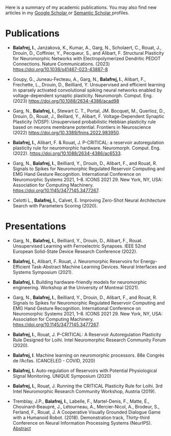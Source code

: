 
Here is a summary of my academic publications. You may also find new articles in my [Google Scholar <i class="ai ai-google-scholar"></i>](https://scholar.google.com/citations?user=PAuRZWgAAAAJ&hl=en) or [Semantic Scholar <i class="ai ai-semantic-scholar"></i>](https://www.semanticscholar.org/author/Ismael-Balafrej/1942665571) profiles.

# Publications

- **Balafrej, I.**, Janzakova, K., Kumar, A., Garg, N., Scholaert, C., Rouat, J., Drouin, D., Coffinier, Y., Pecqueur, S., and Alibart, F. Structural Plasticity for Neuromorphic Networks with Electropolymerized Dendritic PEDOT Connections. Nature Communications. (2023) <https://doi.org/10.1038/s41467-023-43887-8>
  
- Goupy, G., Juneau-Fecteau, A., Garg, N., **Balafrej, I.**, Alibart, F., Frechette, L., Drouin, D., Beilliard, Y. Unsupervised and efficient learning in sparsely activated convolutional spiking neural networks enabled by voltage-dependent synaptic plasticity. Neuromorph. Comput. Eng. (2023) <https://doi.org/10.1088/2634-4386/acad98>

- Garg, N., **Balafrej, I.**, Stewart C. T., Portal, JM. Bocquet, M., Querlioz, D., Drouin, D., Rouat, J., Beillard, Y., Alibart, F. Voltage-Dependent Synaptic Plasticity (VDSP): Unsupervised probabilistic Hebbian plasticity rule based on neurons membrane potential. Frontiers in Neuroscience (2022) <https://doi.org/10.3389/fnins.2022.983950>.

- **Balafrej, I.**, Alibart, F. & Rouat, J. P-CRITICAL: a reservoir autoregulation plasticity rule for neuromorphic hardware. Neuromorph. Comput. Eng. (2022). <https://doi.org/10.1088/2634-4386/ac6533>.

- Garg, N., **Balafrej, I.**, Beilliard, Y., Drouin, D., Alibart, F., and Rouat, R. Signals to Spikes for Neuromorphic Regulated Reservoir Computing and EMG Hand Gesture Recognition. International Conference on Neuromorphic Systems 2021, 1–8. ICONS 2021 29. New York, NY, USA: Association for Computing Machinery. <https://doi.org/10.1145/3477145.3477267>.

- Celotti L., **Balafrej, I.**, Calvet, E. Improving Zero-Shot Neural Architecture Search with Parameters Scoring (2020).

# Presentations
- Garg, N., **Balafrej, I.**, Beilliard, Y., Drouin, D., Alibart, F., Rouat. Unsupervised Learning with Ferroelectric Synapses. IEEE 52nd European Solid-State Device Research Conference (2022).

- **Balafrej, I.**, Alibart, F. Rouat, J. Neuromorphic Reservoirs for Energy-Efficient Task-Abstract Machine Learning Devices. Neural Interfaces and Systems Symposium (2021).

- **Balafrej, I.** Building hardware-friendly models for neuromorphic engineering. Workshop at the University of Montreal (2021).

- Garg, N., **Balafrej, I.**, Beilliard, Y., Drouin, D., Alibart, F., and Rouat, R. Signals to Spikes for Neuromorphic Regulated Reservoir Computing and EMG Hand Gesture Recognition. International Conference on Neuromorphic Systems 2021, 1–8. ICONS 2021 29. New York, NY, USA: Association for Computing Machinery. <https://doi.org/10.1145/3477145.3477267>.

- **Balafrej, I.**, Rouat, J. P-CRITICAL: A Reservoir Autoregulation Plasticity Rule Designed for Loihi. Intel Neuromorphic Research Community Forum (2020). 

- **Balafrej, I**. Machine learning on neuromorphic processors. 88e Congrès de l’Acfas. (CANCELED - COVID, 2020)

- **Balafrej, I.** Auto-regulation of Reservoirs with Potential Physiological Signal Monitoring. UNIQUE Symposium (2020)

- **Balafrej, I.**, Rouat, J. Running the CRITICAL Plasticity Rule for Loihi. 3rd Intel Neuromorphic  Research Community Workshop, Austria (2019).

- Tremblay, J.P., **Balafrej, I.**, Labelle, F., Martel-Denis, F., Matte, É., Chouinard-Beaupré, J., Létourneau, A., Mercier-Nicol, A., Brodeur, S., Ferland, F., Rouat, J. A Cooperative Visually Grounded Dialogue Game with a Humanoid Robot. (2018). Demonstration track, Thirty-third Conference on Neural Information Processing Systems (NeurIPS). [Abstract](https://devineproject.github.io/abstract_devine.pdf)

